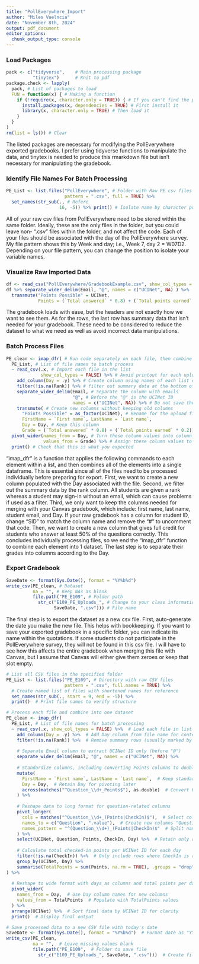 ```yaml
---
title: "PollEverywhere_Import"
author: "Miles Vaelncia"
date: "November 8th, 2024"
output: pdf_document
editor_options: 
  chunk_output_type: console
---
```


### Load Packages  

```r
pack <- c("tidyverse",    # Main processing package
          "tinytex")      # Knit to pdf
package.check <- lapply(
  pack, # List of packages to load
  FUN = function(x) { # Making a function
    if (!require(x, character.only = TRUE)) { # If you can't find the package
      install.packages(x, dependencies = TRUE) # First install it
      library(x, character.only = TRUE) # Then load it
    }
  }
)
rm(list = ls()) # Clear
```

The listed packages are necessary for modifying the PollEverywhere exported gradebooks. I prefer using tidyverse functions to manipulate the data, and tinytex is needed to produce this rmarkdown file but isn't necessary for manipulating the gradebook.  

### Identify File Names For Batch Processing  

```r
PE_List <- list.files("PollEverywhere", # Folder with Raw PE csv files
                      pattern = ".csv", full = TRUE) %>% 
  set_names(str_sub(., # Refere
                    16, -5)) %>% print() # Isolate name by character position
```

All of your raw csv files from PollEverywhere need to be stored within the same folder. Ideally, these are the only files in the folder, but you could leave non- ".csv" files within the folder, and not affect the code. Each of your files should be associated with the day of the PollEverywhere survey. My file pattern shows this by Week and day; i.e., Week 7, day 2 = W07D2. Depending on your file pattern, you can change the position to isolate your variable names.  

### Visualize Raw Imported Data  

```r
df <- read_csv("PollEverywhere/GradebookExample.csv", show_col_types = FALSE) %>% print()
df %>% separate_wider_delim(Email, "@", names = c("UCINet", NA) ) %>%
  transmute("Points Possible" = UCINet, 
            Points = (`Total answered` * 0.8) + (`Total points earned` * 0.2))
```

The gradebook loads with ease, but the headers are not exactly how we want to see them. As for the rows, the last row has summary data that isn't needed for your gradebook. These need to be considered to reduce the dataset to what we need as well as avoid incorrect data manipulations.  

### Batch Process Files  

```r
PE_clean <- imap_dfr( # Run code separately on each file, then combine into 1 dataset
  PE_List, # List of file names to batch process
  ~ read_csv(.x, # Import each file in the list
             show_col_types = FALSE) %>% # Avoid printout for each upload
    add_column(Day = .y) %>% # Create column using names of each list element
    filter(!is.na(Rank)) %>% # filter out summary data at the bottom of each file
    separate_wider_delim(Email, # Separate the column with emails
                         "@", # Before the "@" is the UCINet ID
                         names = c("UCINet", NA)) %>% # Do not save the latter
    transmute( # Create new columns without keeping old columns
      "Points Possible" = as_factor(UCINet), # Rename for the upload file format
      FirstName = `First name`, LastName = `Last name`,
      Day = Day, # Keep this column
      Grade = (`Total answered` * 0.8) + (`Total points earned` * 0.2))) %>% # Ending <imap_dfr> combines into 1 dataset
  pivot_wider(names_from = Day, # Turn these column values into column names
              values_from = Grade) %>% # Assign these column values to the new column names
  print() # Check that this is what you expected
```

"imap_dfr" is a function that applies the following commands to each element within a list, and then combines all of the elements into a single dataframe. This is essential since all of the files need to be processed individually before preparing for export. First, we want to create a new column populated with the Day associated with the file. Second, we filter out the summary data by the rank column. All students are given a rank whereas a student may sign-in without an email, which can cause problems if used as a filter. Third, we only want to keep the columns needed for merging with your Canvas gradebook, which include: first name, last name, student email, and Day. If your raw gradebook has a column for student ID, change "SID" to match the column name and remove the "#" to uncomment that code. Then, we want to create a new column that gives full credit for students who answer at least 50% of the questions correctly. This concludes individually processing files, so we end the "imap_dfr" function to combine each element into 1 dataset. The last step is to separate their grades into columns according to the Day.  

### Export Gradebook  

```r
SaveDate <- format(Sys.Date(), format = "%Y%b%d")
write_csv(PE_clean, # Dataset
          na = "", # Keep NAs as blank
          file.path("PE_E109", # Folder path
            str_c("E109_PE_Uploads_", # Change to your class information
                  SaveDate, ".csv"))) # File name
```

The final step is to export the dataset as a new csv file. First, auto-generate the date you make the new file. This helps with bookkeeping. If you want to save your exported gradebook in a specific folder, you can indicate its name within the quotations. If some students do not participate in the PollEverywhere survey, they will not be found in this csv file. I will have to see how this affects the entire gradebook when merging this file with Canvas, but I assume that Canvas will either give them zeroes or keep that slot empty.

```r
# List all CSV files in the specified folder
PE_List <- list.files("PE_E109", # Directory with raw CSV files
                      pattern = ".csv", full.names = TRUE) %>% 
  # Create named list of files with shortened names for reference
  set_names(str_sub(., start = 9, end = -5)) %>% 
  print()  # Print file names to verify structure

# Process each file and combine into one dataset
PE_clean <- imap_dfr(
  PE_List, # List of file names for batch processing
  ~ read_csv(.x, show_col_types = FALSE) %>%  # Load each file in list
    add_column(Day = .y) %>%  # Add Day column from file name for context
    filter(!is.na(Rank)) %>%  # Remove summary rows (usually marked by NA in Rank)
    
    # Separate Email column to extract UCINet ID only (before "@")
    separate_wider_delim(Email, "@", names = c("UCINet", NA)) %>%  
    
    # Standardize columns, including converting Points columns to double type
    mutate(
      FirstName = `First name`, LastName = `Last name`,  # Keep standardized name columns
      Day = Day,  # Retain Day for pivoting later
      across(matches("^Question_\\d+_Points$"), as.double)  # Convert Points columns to double
    ) %>% 
    
    # Reshape data to long format for question-related columns
    pivot_longer(
      cols = matches("^Question_\\d+_(Points|CheckIn)$"),  # Select columns with question data
      names_to = c("Question", ".value"),  # Create new columns "Question" and "value"
      names_pattern = "^(Question_\\d+)_(Points|CheckIn)$"  # Split names into Question and type
    ) %>% 
    select(UCINet, Question, Points, CheckIn, Day) %>%  # Retain only relevant columns
    
    # Calculate total checked-in points per UCINet ID for each day
    filter(!is.na(CheckIn)) %>%  # Only include rows where CheckIn is recorded
    group_by(UCINet, Day) %>%
    summarise(TotalPoints = sum(Points, na.rm = TRUE), .groups = "drop")  # Sum points and ungroup
) %>%
  
  # Reshape to wide format with days as columns and total points per day as values
  pivot_wider(
    names_from = Day,  # Use Day column names for new columns
    values_from = TotalPoints  # Populate with TotalPoints values
  ) %>% 
  arrange(UCINet) %>%  # Sort final data by UCINet ID for clarity
  print()  # Display final output

# Save processed data to a new CSV file with today's date
SaveDate <- format(Sys.Date(), format = "%Y%b%d")  # Format date as "YYYYMonDD"
write_csv(PE_clean, 
          na = "",  # Leave missing values blank
          file.path("PE_E109",  # Folder to save file
            str_c("E109_PE_Uploads_", SaveDate, ".csv")))  # Create file name with class info and date

```

